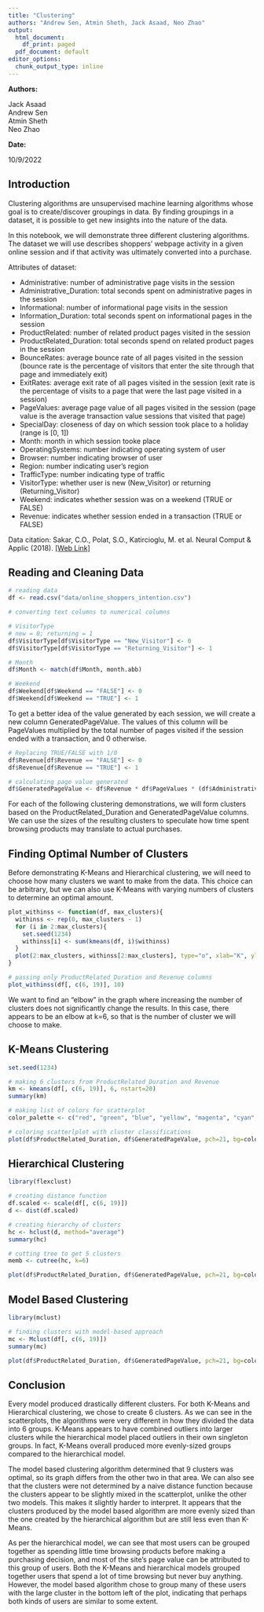 ```yaml
---
title: "Clustering"
authors: "Andrew Sen, Atmin Sheth, Jack Asaad, Neo Zhao"
output:
  html_document:
    df_print: paged
  pdf_document: default
editor_options:
  chunk_output_type: inline
---
```


**Authors:**

Jack Asaad  
Andrew Sen  
Atmin Sheth  
Neo Zhao

**Date:**

10/9/2022

## Introduction

Clustering algorithms are unsupervised machine learning algorithms whose goal is to create/discover groupings in data. By finding groupings in a dataset, it is possible to get new insights into the nature of the data.

In this notebook, we will demonstrate three different clustering algorithms. The dataset we will use describes shoppers' webpage activity in a given online session and if that activity was ultimately converted into a purchase.

Attributes of dataset:

*   Administrative: number of administrative page visits in the session
*   Administrative_Duration: total seconds spent on administrative pages in the session
*   Informational: number of informational page visits in the session
*   Information_Duration: total seconds spent on informational pages in the session
*   ProductRelated: number of related product pages visited in the session
*   ProductRelated_Duration: total seconds spend on related product pages in the session
*   BounceRates: average bounce rate of all pages visited in the session (bounce rate is the percentage of visitors that enter the site through that page and immediately exit)
*   ExitRates: average exit rate of all pages visited in the session (exit rate is the percentage of visits to a page that were the last page visited in a session)
*   PageValues: average page value of all pages visited in the session (page value is the average transaction value sessions that visited that page)
*   SpecialDay: closeness of day on which session took place to a holiday (range is [0, 1])
*   Month: month in which session tooke place
*   OperatingSystems: number indicating operating system of user
*   Browser: number indicating browser of user
*   Region: number indicating user's region
*   TrafficType: number indicating type of traffic
*   VisitorType: whether user is new (New_Visitor) or returning (Returning_Visitor)
*   Weekend: indicates whether session was on a weekend (TRUE or FALSE)
*   Revenue: indicates whether session ended in a transaction (TRUE or FALSE)

Data citation:
Sakar, C.O., Polat, S.O., Katircioglu, M. et al. Neural Comput & Applic (2018). [[Web Link]](https://doi.org/10.1007/s00521-018-3523-0)

## Reading and Cleaning Data

```r
# reading data
df <- read.csv("data/online_shoppers_intention.csv")

# converting text columns to numerical columns

# VisitorType
# new = 0; returning = 1
df$VisitorType[df$VisitorType == "New_Visitor"] <- 0
df$VisitorType[df$VisitorType == "Returning_Visitor"] <- 1

# Month
df$Month <- match(df$Month, month.abb)

# Weekend
df$Weekend[df$Weekend == "FALSE"] <- 0
df$Weekend[df$Weekend == "TRUE"] <- 1
```

To get a better idea of the value generated by each session, we will create a new column GeneratedPageValue. The values of this column will be PageValues multiplied by the total number of pages visited if the session ended with a transaction, and 0 otherwise.

```r
# Replacing TRUE/FALSE with 1/0
df$Revenue[df$Revenue == "FALSE"] <- 0
df$Revenue[df$Revenue == "TRUE"] <- 1

# calculating page value generated
df$GeneratedPageValue <- df$Revenue * df$PageValues * (df$Administrative + df$Informational + df$ProductRelated)
```

For each of the following clustering demonstrations, we will form clusters based on the ProductRelated_Duration and GeneratedPageValue columns. We can use the sizes of the resulting clusters to speculate how time spent browsing products may translate to actual purchases.

## Finding Optimal Number of Clusters

Before demonstrating K-Means and Hierarchical clustering, we will need to choose how many clusters we want to make from the data. This choice can be arbitrary, but we can also use K-Means with varying numbers of clusters to determine an optimal amount.

```r
plot_withinss <- function(df, max_clusters){
  withinss <- rep(0, max_clusters - 1)
  for (i in 2:max_clusters){
    set.seed(1234)
    withinss[i] <- sum(kmeans(df, i)$withinss)
  }
  plot(2:max_clusters, withinss[2:max_clusters], type="o", xlab="K", ylab="Within Sum Squares")
}

# passing only ProductRelated_Duration and Revenue columns
plot_withinss(df[, c(6, 19)], 10)
```

We want to find an "elbow" in the graph where increasing the number of clusters does not significantly change the results. In this case, there appears to be an elbow at k=6, so that is the number of cluster we will choose to make.

## K-Means Clustering

```r
set.seed(1234)

# making 6 clusters from ProductRelated_Duration and Revenue
km <- kmeans(df[, c(6, 19)], 6, nstart=20)
summary(km)

# making list of colors for scatterplot
color_palette <- c("red", "green", "blue", "yellow", "magenta", "cyan", "orange", "white", "black")

# coloring scatterlplot with cluster classifications
plot(df$ProductRelated_Duration, df$GeneratedPageValue, pch=21, bg=color_palette [unclass(km$cluster)], main="K-Means Clustering", xlab="Duration on Product-Related Pages", ylab="Generated Page Value")
```

## Hierarchical Clustering

```r
library(flexclust)

# creating distance function
df.scaled <- scale(df[, c(6, 19)])
d <- dist(df.scaled)

# creating hierarchy of clusters
hc <- hclust(d, method="average")
summary(hc)

# cutting tree to get 5 clusters
memb <- cutree(hc, k=6)

plot(df$ProductRelated_Duration, df$GeneratedPageValue, pch=21, bg=color_palette [unclass(memb)], main="Hierarchical Clustering", xlab="Duration on Product-Related Pages", ylab="Generated Page Value")
```

## Model Based Clustering

```r
library(mclust)

# finding clusters with model-based approach
mc <- Mclust(df[, c(6, 19)])
summary(mc)

plot(df$ProductRelated_Duration, df$GeneratedPageValue, pch=21, bg=color_palette [unclass(mc$classification)], main="Model Based Clustering", xlab="Duration on Product-Related Pages", ylab="Generated Page Value")
```

## Conclusion

Every model produced drastically different clusters. For both K-Means and Hierarchical clustering, we chose to create 6 clusters. As we can see in the scatterplots, the algorithms were very different in how they divided the data into 6 groups. K-Means appears to have combined outliers into larger clusters while the hierarchical model placed outliers in their own singleton groups. In fact, K-Means overall produced more evenly-sized groups compared to the hierarchical model.

The model based clustering algorithm determined that 9 clusters was optimal, so its graph differs from the other two in that area. We can also see that the clusters were not determined by a naive distance function because the clusters appear to be slightly mixed in the scatterplot, unlike the other two models. This makes it slightly harder to interpret. It appears that the clusters produced by the model based algorithm are more evenly sized than the one created by the hierarchical algorithm but are still less even than K-Means.

As per the hierarchical model, we can see that most users can be grouped together as spending little time browsing products before making a purchasing decision, and most of the site's page value can be attributed to this group of users. Both the K-Means and hierarchical models grouped together users that spend a lot of time browsing but never buy anything. However, the model based algorithm chose to group many of these users with the large cluster in the bottom left of the plot, indicating that perhaps both kinds of users are similar to some extent.